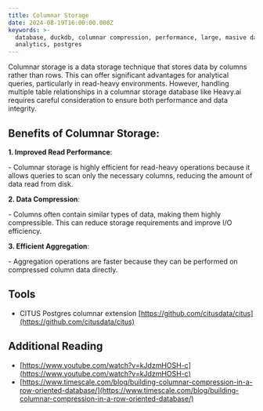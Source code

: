 ```yaml
---
title: Columnar Storage
date: 2024-08-19T16:00:00.000Z
keywords: >-
  database, duckdb, columnar compression, performance, large, masive datasets,
  analytics, postgres
---
```


Columnar storage is a data storage technique that stores data by columns rather than rows. This can offer significant advantages for analytical queries, particularly in read-heavy environments. However, handling multiple table relationships in a columnar storage database like Heavy.ai requires careful consideration to ensure both performance and data integrity.

## Benefits of Columnar Storage:

**1. Improved Read Performance**:

\- Columnar storage is highly efficient for read-heavy operations because it allows queries to scan only the necessary columns, reducing the amount of data read from disk.

**2. Data Compression**:

\- Columns often contain similar types of data, making them highly compressible. This can reduce storage requirements and improve I/O efficiency.

**3. Efficient Aggregation**:

\- Aggregation operations are faster because they can be performed on compressed column data directly.

## Tools

* CITUS Postgres columnar extension [https://github.com/citusdata/citus](https://github.com/citusdata/citus)

## Additional Reading

* [https://www.youtube.com/watch?v=kJdzmHOSH-c](https://www.youtube.com/watch?v=kJdzmHOSH-c)
* [https://www.timescale.com/blog/building-columnar-compression-in-a-row-oriented-database/](https://www.timescale.com/blog/building-columnar-compression-in-a-row-oriented-database/)
